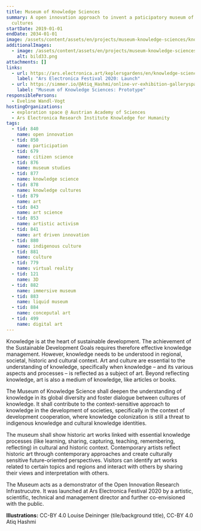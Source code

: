 ```yaml
---
title: Museum of Knowledge Sciences
summary: A open innovation approach to invent a paticipatory museum of knowledge
  cultures
startDate: 2019-01-01
endDate: 2034-01-01
image: /assets/content/assets/en/projects/museum-knowledge-sciences/knowledge_museum_the-grid_ausschnitt.png
additionalImages:
  - image: /assets/content/assets/en/projects/museum-knowledge-sciences/additionalImages/bild33.png
    alt: bild33.png
attachments: []
links:
  - url: https://ars.electronica.art/keplersgardens/en/knowledge-science/
    label: "Ars Electronica Festival 2020: Launch"
  - url: https://simmer.io/@Atiq_Hashmi/online-vr-exhibition-galleryspaceens/en/knowledge-science/
    label: "Museum of Knowledge Sciences: Prototype"
responsiblePersons:
  - Eveline Wandl-Vogt
hostingOrganizations:
  - exploration space @ Austrian Academy of Sciences
  - Ars Electronica Research Institute Knowledge for Humanity
tags:
  - tid: 840
    name: open innovation
  - tid: 850
    name: participation
  - tid: 679
    name: citizen science
  - tid: 876
    name: museum studies
  - tid: 877
    name: knowledge science
  - tid: 878
    name: knowledge cultures
  - tid: 879
    name: art
  - tid: 843
    name: art science
  - tid: 853
    name: artistic activism
  - tid: 841
    name: art driven innovation
  - tid: 880
    name: indigenous culture
  - tid: 881
    name: culture
  - tid: 779
    name: virtual reality
  - tid: 121
    name: 3D
  - tid: 882
    name: immersive museum
  - tid: 883
    name: liquid museum
  - tid: 884
    name: conceputal art
  - tid: 499
    name: digital art
---
```

Knowledge is at the heart of sustainable development. The achievement of the Sustainable Development Goals requires therefore effective knowledge management. However, knowledge needs to be understood in regional, societal, historic and cultural context. Art and culture are essential to the understanding of knowledge, specifically when knowledge – and its various aspects and processes – is reflected as a subject of art. Beyond reflecting knowledge, art is also a medium of knowledge, like articles or books.

The Museum of Knowledge Science shall deepen the understanding of knowledge in its global diversity and foster dialogue between cultures of knowledge. It shall contribute to the context-sensitive approach to knowledge in the development of societies, specifically in the context of development cooperation, where knowledge colonization is still a threat to indigenous knowledge and cultural knowledge identities.

The museum shall show historic art works linked with essential knowledge processes (like learning, sharing, capturing, teaching, remembering, reflecting) in cultural and historic context. Contemporary artists reflect historic art through contemporary approaches and create culturally sensitive future-oriented perspectives. Visitors can identify art works related to certain topics and regions and interact with others by sharing their views and interpretation with others.

The Museum acts as a demonstrator of the Open Innovation Research Infrastrucutre. It was launched at Ars Electronica Festival 2020 by a artistic, scientific, technical and management director and further co-envisioned with the public.

**Illustrations:** CC-BY 4.0 Louise Deininger (tile/background title), CC-BY 4.0 Atiq Hashmi
